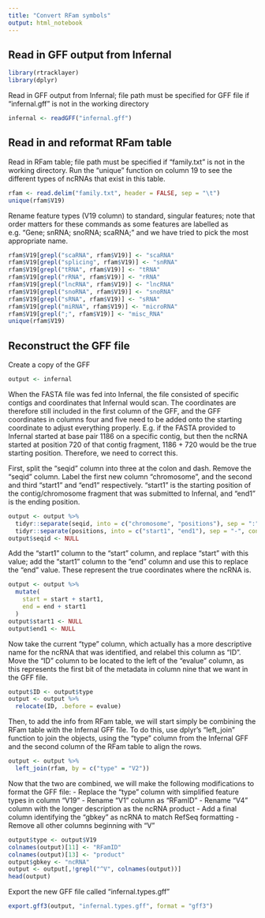 ```yaml
---
title: "Convert RFam symbols"
output: html_notebook
---
```


## Read in GFF output from Infernal

```r
library(rtracklayer)
library(dplyr)
```

Read in GFF output from Infernal; file path must be specified for GFF file if "infernal.gff" is not in the working directory

```r
infernal <- readGFF("infernal.gff")
```

## Read in and reformat RFam table

Read in RFam table; file path must be specified if "family.txt" is not in the working directory. Run the "unique" function on column 19 to see the different types of ncRNAs that exist in this table.

```r
rfam <- read.delim("family.txt", header = FALSE, sep = "\t")
unique(rfam$V19)
```

Rename feature types (V19 column) to standard, singular features; note that order matters for these commands as some features are labelled as e.g. "Gene; snRNA; snoRNA; scaRNA;" and we have tried to pick the most appropriate name.

```r
rfam$V19[grepl("scaRNA", rfam$V19)] <- "scaRNA"
rfam$V19[grepl("splicing", rfam$V19)] <- "snRNA"
rfam$V19[grepl("tRNA", rfam$V19)] <- "tRNA"
rfam$V19[grepl("rRNA", rfam$V19)] <- "rRNA"
rfam$V19[grepl("lncRNA", rfam$V19)] <- "lncRNA"
rfam$V19[grepl("snoRNA", rfam$V19)] <- "snoRNA"
rfam$V19[grepl("sRNA", rfam$V19)] <- "sRNA"
rfam$V19[grepl("miRNA", rfam$V19)] <- "microRNA"
rfam$V19[grepl(";", rfam$V19)] <- "misc_RNA"
unique(rfam$V19)
```

## Reconstruct the GFF file

Create a copy of the GFF

```r
output <- infernal
```

When the FASTA file was fed into Infernal, the file consisted of specific contigs and coordinates that Infernal would scan. The coordinates are therefore still included in the first column of the GFF, and the GFF coordinates in columns four and five need to be added onto the starting coordinate to adjust everything properly. E.g. if the FASTA provided to Infernal started at base pair 1186 on a specific contig, but then the ncRNA started at position 720 of that contig fragment, 1186 + 720 would be the true starting position. Therefore, we need to correct this.

First, split the "seqid" column into three at the colon and dash. Remove the "seqid" column. Label the first new column "chromosome", and the second and third "start1" and "end1" respectively. "start1" is the starting position of the contig/chromosome fragment that was submitted to Infernal, and "end1" is the ending position.

```r
output <- output %>%
  tidyr::separate(seqid, into = c("chromosome", "positions"), sep = ":", remove = FALSE) %>%
  tidyr::separate(positions, into = c("start1", "end1"), sep = "-", convert = TRUE)
output$seqid <- NULL
```

Add the "start1" column to the "start" column, and replace "start" with this value; add the "start1" column to the "end" column and use this to replace the "end" value. These represent the true coordinates where the ncRNA is.

```r
output <- output %>%
  mutate(
    start = start + start1,
    end = end + start1
  )
output$start1 <- NULL
output$end1 <- NULL
```

Now take the current "type" column, which actually has a more descriptive name for the ncRNA that was identified, and relabel this column as "ID". Move the "ID" column to be located to the left of the "evalue" column, as this represents the first bit of the metadata in column nine that we want in the GFF file.

```r
output$ID <- output$type
output <- output %>%
  relocate(ID, .before = evalue)
```

Then, to add the info from RFam table, we will start simply be combining the RFam table with the Infernal GFF file. To do this, use dplyr's "left_join" function to join the objects, using the "type" column from the Infernal GFF and the second column of the RFam table to align the rows.

```r
output <- output %>%
  left_join(rfam, by = c("type" = "V2"))
```

Now that the two are combined, we will make the following modifications to format the GFF file:
- Replace the "type" column with simplified feature types in column "V19"
- Rename "V1" column as "RFamID"
- Rename "V4" column with the longer description as the ncRNA product
- Add a final column identifying the "gbkey" as ncRNA to match RefSeq formatting
- Remove all other columns beginning with "V"

```r
output$type <- output$V19
colnames(output)[11] <- "RFamID"
colnames(output)[13] <- "product"
output$gbkey <- "ncRNA"
output <- output[,!grepl("^V", colnames(output))]
head(output)
```

Export the new GFF file called "infernal.types.gff"

```r
export.gff3(output, "infernal.types.gff", format = "gff3")
```






